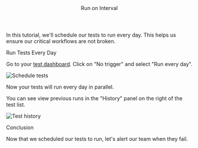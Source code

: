 

<Layout>

<Header>Run on Interval</Header>

In this tutorial, we'll schedule our tests to run every day. This helps us ensure our critical workflows are not broken.

<SubHeader>Run Tests Every Day</SubHeader>

Go to your <a href="https://www.qawolf.com/tests" target="_blank">test dashboard</a>. Click on "No trigger" and select "Run every day".

<Image
  alt="Schedule tests"
  height={275}
  src="/docs/run-on-interval/schedule-tests.png"
  width={600}
/>

Now your tests will run every day in parallel.

You can see view previous runs in the "History" panel on the right of the test list.

<Image
  alt="Test history"
  height={234}
  src="/docs/run-on-interval/history.png"
  width={300}
/>

<SubHeader>Conclusion</SubHeader>

Now that we scheduled our tests to run, let's <Link href="send-slack-alerts">alert our team</Link> when they fail.

</Layout>
